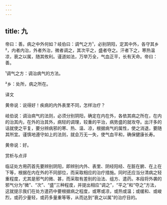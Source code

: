 ```yaml
---
---
---
```

title: 九
---




帝曰：善。病之中外何如？岐伯曰：调气之方¹，必别阴阳，定其中外，各守其乡²，内者内治，外者外治，微者调之，其次平之，盛者夺之。汗者下之，寒热温凉，衰之以属，随其攸利。谨道如法，万举万全，气血正平，长有天命。帝曰：善。

¹调气之方：调治病气的方法。

²乡：处所，病之所在。

译文

黄帝说：说得好！疾病的内外表里不同，怎样治疗？

岐伯说：调治病气的法则，必须分别阴阳，确定在内在外，各依其病之所在，在内的治其内，在外的治其外，病轻的调理，较重的平治，病势盛的就攻夺。出汗多的话就使之平复，要分辨病邪的寒、热、温、凉，根据病气的属性，使之消退，要随其所宜。谨慎地遵守如上的法则，就会万无一失，使气血平和，确保健康长寿。

黄帝说：好。

赏析与点评

临证处方用药首先要辨别阴阳，即辨别内外、表里、阴经阳经、在脏在腑、在上在下等，根据在内在外的不同部位，而采取相应的治疗措施。同时还应当分清病之轻重程度，尤其是邪气的微、甚，而采取有差别的治法、组方、遣药。本段将外袭的邪气分为“微”、“次”、“盛”三种程度，并提出相应“调之”，“平之”和“夺之”方法，这就提示我们在处方遣药中要根据病之程度，或寒或凉，或热或温；或缓和、或峻烈，或药少量轻，或药多量重等等，从而达到“衰之以属”的治疗目的。